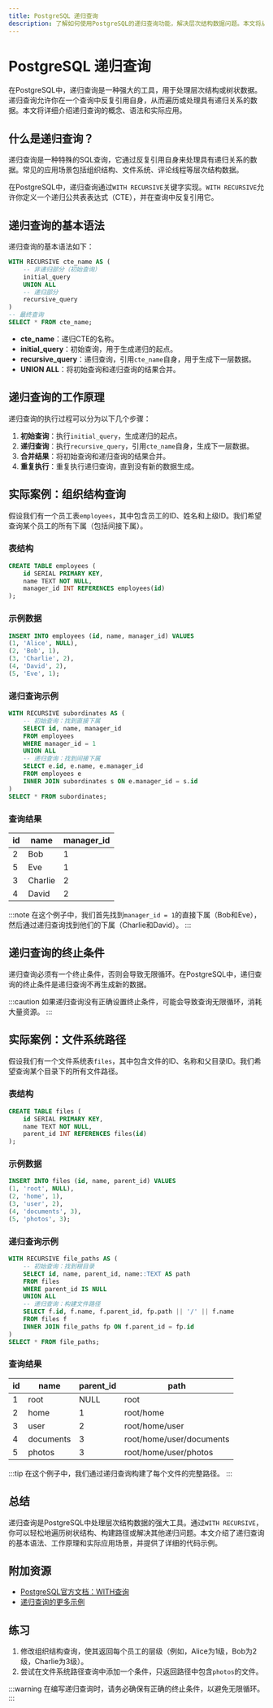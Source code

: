 ```yaml
---
title: PostgreSQL 递归查询
description: 了解如何使用PostgreSQL的递归查询功能，解决层次结构数据问题。本文将从基础概念入手，逐步讲解递归查询的语法和应用场景，并提供实际案例和代码示例。
---
```


# PostgreSQL 递归查询

在PostgreSQL中，递归查询是一种强大的工具，用于处理层次结构或树状数据。递归查询允许你在一个查询中反复引用自身，从而遍历或处理具有递归关系的数据。本文将详细介绍递归查询的概念、语法和实际应用。

## 什么是递归查询？

递归查询是一种特殊的SQL查询，它通过反复引用自身来处理具有递归关系的数据。常见的应用场景包括组织结构、文件系统、评论线程等层次结构数据。

在PostgreSQL中，递归查询通过`WITH RECURSIVE`关键字实现。`WITH RECURSIVE`允许你定义一个递归公共表表达式（CTE），并在查询中反复引用它。

## 递归查询的基本语法

递归查询的基本语法如下：

```sql
WITH RECURSIVE cte_name AS (
    -- 非递归部分（初始查询）
    initial_query
    UNION ALL
    -- 递归部分
    recursive_query
)
-- 最终查询
SELECT * FROM cte_name;
```

- **cte_name**：递归CTE的名称。
- **initial_query**：初始查询，用于生成递归的起点。
- **recursive_query**：递归查询，引用`cte_name`自身，用于生成下一层数据。
- **UNION ALL**：将初始查询和递归查询的结果合并。

## 递归查询的工作原理

递归查询的执行过程可以分为以下几个步骤：

1. **初始查询**：执行`initial_query`，生成递归的起点。
2. **递归查询**：执行`recursive_query`，引用`cte_name`自身，生成下一层数据。
3. **合并结果**：将初始查询和递归查询的结果合并。
4. **重复执行**：重复执行递归查询，直到没有新的数据生成。

## 实际案例：组织结构查询

假设我们有一个员工表`employees`，其中包含员工的ID、姓名和上级ID。我们希望查询某个员工的所有下属（包括间接下属）。

### 表结构

```sql
CREATE TABLE employees (
    id SERIAL PRIMARY KEY,
    name TEXT NOT NULL,
    manager_id INT REFERENCES employees(id)
);
```

### 示例数据

```sql
INSERT INTO employees (id, name, manager_id) VALUES
(1, 'Alice', NULL),
(2, 'Bob', 1),
(3, 'Charlie', 2),
(4, 'David', 2),
(5, 'Eve', 1);
```

### 递归查询示例

```sql
WITH RECURSIVE subordinates AS (
    -- 初始查询：找到直接下属
    SELECT id, name, manager_id
    FROM employees
    WHERE manager_id = 1
    UNION ALL
    -- 递归查询：找到间接下属
    SELECT e.id, e.name, e.manager_id
    FROM employees e
    INNER JOIN subordinates s ON e.manager_id = s.id
)
SELECT * FROM subordinates;
```

### 查询结果

| id  | name    | manager_id |
|-----|---------|------------|
| 2   | Bob     | 1          |
| 5   | Eve     | 1          |
| 3   | Charlie | 2          |
| 4   | David   | 2          |

:::note
在这个例子中，我们首先找到`manager_id = 1`的直接下属（Bob和Eve），然后通过递归查询找到他们的下属（Charlie和David）。
:::

## 递归查询的终止条件

递归查询必须有一个终止条件，否则会导致无限循环。在PostgreSQL中，递归查询的终止条件是递归查询不再生成新的数据。

:::caution
如果递归查询没有正确设置终止条件，可能会导致查询无限循环，消耗大量资源。
:::

## 实际案例：文件系统路径

假设我们有一个文件系统表`files`，其中包含文件的ID、名称和父目录ID。我们希望查询某个目录下的所有文件路径。

### 表结构

```sql
CREATE TABLE files (
    id SERIAL PRIMARY KEY,
    name TEXT NOT NULL,
    parent_id INT REFERENCES files(id)
);
```

### 示例数据

```sql
INSERT INTO files (id, name, parent_id) VALUES
(1, 'root', NULL),
(2, 'home', 1),
(3, 'user', 2),
(4, 'documents', 3),
(5, 'photos', 3);
```

### 递归查询示例

```sql
WITH RECURSIVE file_paths AS (
    -- 初始查询：找到根目录
    SELECT id, name, parent_id, name::TEXT AS path
    FROM files
    WHERE parent_id IS NULL
    UNION ALL
    -- 递归查询：构建文件路径
    SELECT f.id, f.name, f.parent_id, fp.path || '/' || f.name
    FROM files f
    INNER JOIN file_paths fp ON f.parent_id = fp.id
)
SELECT * FROM file_paths;
```

### 查询结果

| id  | name      | parent_id | path               |
|-----|-----------|-----------|--------------------|
| 1   | root      | NULL      | root               |
| 2   | home      | 1         | root/home          |
| 3   | user      | 2         | root/home/user     |
| 4   | documents | 3         | root/home/user/documents |
| 5   | photos    | 3         | root/home/user/photos    |

:::tip
在这个例子中，我们通过递归查询构建了每个文件的完整路径。
:::

## 总结

递归查询是PostgreSQL中处理层次结构数据的强大工具。通过`WITH RECURSIVE`，你可以轻松地遍历树状结构、构建路径或解决其他递归问题。本文介绍了递归查询的基本语法、工作原理和实际应用场景，并提供了详细的代码示例。

## 附加资源

- [PostgreSQL官方文档：WITH查询](https://www.postgresql.org/docs/current/queries-with.html)
- [递归查询的更多示例](https://www.postgresqltutorial.com/postgresql-recursive-query/)

## 练习

1. 修改组织结构查询，使其返回每个员工的层级（例如，Alice为1级，Bob为2级，Charlie为3级）。
2. 尝试在文件系统路径查询中添加一个条件，只返回路径中包含`photos`的文件。

:::warning
在编写递归查询时，请务必确保有正确的终止条件，以避免无限循环。
:::